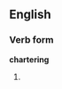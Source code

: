 ==English==
===Verb form===
{{wikipedia|dab=Chartering}}
'''chartering'''
#{{present participle of|charter}}